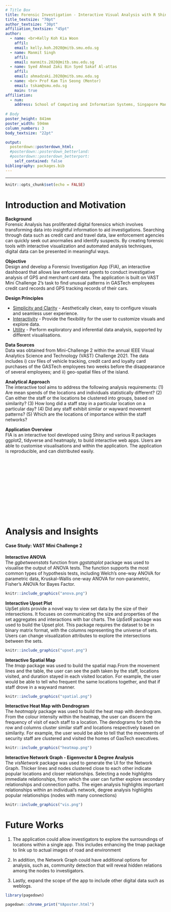 ```yaml
---
# Title Box
title: Forensic Investigation - Interactive Visual Analysis with R Shiny <br>
title_textsize: "70pt"
author_textsize: "30pt"
affiliation_textsize: "45pt"
author:
  - name: <br>Kelly Koh Kia Woon 
    affil: 
    email: kelly.koh.2020@mitb.smu.edu.sg
  - name: Manmit Singh
    affil: 
    email: manmits.2020@mitb.smu.edu.sg
  - name: Syed Ahmad Zaki Bin Syed Sakaf Al-attas
    affil: 
    email: ahmadzaki.2020@mitb.smu.edu.sg
  - name: <br> Prof Kam Tin Seong (Mentor)
    email: tskam@smu.edu.sg
    main: true
affiliation:
  - num: 
    address: School of Computing and Information Systems, Singapore Management University
    
# Body
poster_height: 841mm 
poster_width: 594mm
column_numbers: 3
body_textsize: "22pt"

output: 
  posterdown::posterdown_html:
  #posterdown::posterdown_betterland:
  #posterdown::posterdown_betterport:
    self_contained: false
bibliography: packages.bib
---
```



---

```r
knitr::opts_chunk$set(echo = FALSE)
```

# Introduction and Motivation

**Background**<br>
Forensic Analysis has proliferated digital forensics which involves transforming data into insightful information to aid investigations. Searching through data such as credit card and travel data, law enforcement agencies can quickly seek out anormalies and identify suspects. By creating forensic tools with interactive visualization and automated analysis techniques, digital data can be presented in meaningful ways. 

**Objective**<br>
Design and develop a Forensic Investigation App (FIA), an interactive dashboard that allows law enforcement agents to conduct investigative analysis of GPS and merchant card data. The application is built on VAST Mini Challenge 2's task to find unusual patterns in GASTech employees credit card records and GPS tracking records of their cars. 

**Design Principles**<br>

- <u>Simplicity and Clarity</u> - Aesthetically clean, easy to configure visuals and seamless user experience.
- <u>Interactivity</u> - Provide the flexibility for the user to customize visuals and explore data.
- <u>Utility</u> - Perform exploratory and inferential data analysis, supported by different visualisations.


**Data Sources**<br>
Data was obtained from Mini-Challenge 2 within the annual IEEE Visual Analytics Science and Technology (VAST) Challenge 2021. The data includes i) csv files of vehicle tracking, credit card and loyalty card purchases of the GASTech employees two weeks before the disappearance of several employees; and ii) geo-spatial files of the island.


**Analytical Approach**<br>
The interactive tool aims to address the following analysis requirements:
(1)	Are mean spends of the locations and individuals statistically different?
(2)	Can either the staff or the locations be clustered into groups, based on similarity?
(3)	How long did a staff stay in a particular location on a particular day? 
(4)	Did any staff exhibit similar or wayward movement patterns? 
(5)	Which are the locations of importance within the staff networks?

**Application Overview**<br>
FIA is an interactive tool developed using Shiny and various R packages ggplot2, tidyverse and heatmaply, to build interactive web apps. Users are able to customise visualisations and within the application. The application is reproducible, and can distributed easily.
 <br>
 <br>
 <br>
 <br>
 <br>
 <br>
 <br>
 <br>
 <br>
 <br>
 <br>
 <br>
 
# Analysis and Insights
\vspace{-100pt}
#### Case Study: VAST Mini Challenge 2
\vspace{-100pt}
**Interactive ANOVA**<br>
The *ggbetweenstats* function from *ggstatsplot* package was used to visualise the output of ANOVA tests. The function supports the most common types of hypothesis tests, including Welch’s one-way ANOVA for parametric data, Kruskal–Wallis one-way ANOVA for non-parametric, Fisher’s ANOVA for Bayes Factor.

\vspace{-100pt}
```r
knitr::include_graphics("anova.png")
```
\vspace{-100pt}
**Interactive Upset Plot**<br>
UpSet plots provide a novel way to view set data by the size of their intersections. It focuses on communicating the size and properties of the set aggregates and interactions with bar charts. The *UpSetR* package was used to build the Upset plot. This package requires the dataset to be in binary matrix format, with the columns representing the universe of sets. Users can change visualization attributes to explore the intersections between the sets. 

\vspace{-100pt}
```r
knitr::include_graphics("upset.png")
```
\vspace{-100pt}

**Interactive Spatial Map **<br>
The *tmap* package was used to build the spatial map.From the movement lines and the table, the user can see the path taken by the staff, locations visited, and duration stayed in each visited location. For example, the user would be able to tell who frequent the same locations together, and that if staff drove in a wayward manner.
\vspace{-100pt}
```r
knitr::include_graphics("spatial.png")
```
\vspace{-100pt}

**Interactive Heat Map with Dendrogram**<br>
The *heatmaply* package was used to build the heat map with dendrogram. From the colour intensity within the heatmap, the user can discern the frequency of visit of each staff to a location. The dendograms for both the row and columns cluster similar staff and locations respectively based on similarity. For example, the user would be able to tell that the movements of security staff are clustered and visited the homes of GasTech executives.
\vspace{-100pt}
```r
knitr::include_graphics("heatmap.png")
```
\vspace{-100pt}

**Interactive Network Graph - Eigenvector & Degree Analysis**<br>
The *visNetwork* package was used to generate the UI for the Network Graph. Thicker lines and nodes clustered close to each other indicate popular locations and closer relationships. Selecting a node highlights immediate relationships, from which the user can further explore secondary relationships and connection paths. The eigen analysis highlights important relationships within an individual's network, degree analysis highlights popular relationships (nodes with many connections) 
\vspace{-100pt}
```r
knitr::include_graphics("vis.png")
```
\vspace{-100pt}

# Future Works
(1) The application could allow investigators to explore the surroundings of locations within a single app. This includes enhancing the tmap package to link up to actual images of road and environment

(2) In addition, the Network Graph could have additional options for analysis, such as, community detection that will reveal hidden relations among the nodes to investigators.

(3) Lastly, expand the scope of the app to include other digital data such as weblogs.

```r
library(pagedown)

pagedown::chrome_print("VAposter.html")
```



